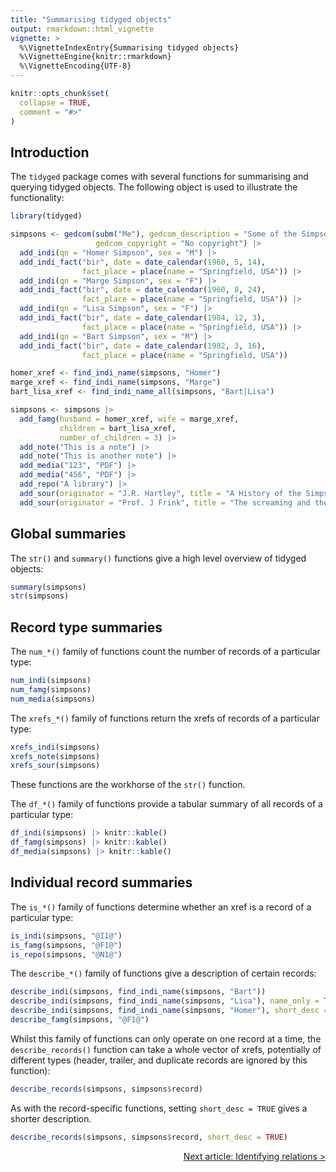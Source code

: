 ```yaml
---
title: "Summarising tidyged objects"
output: rmarkdown::html_vignette
vignette: >
  %\VignetteIndexEntry{Summarising tidyged objects}
  %\VignetteEngine{knitr::rmarkdown}
  %\VignetteEncoding{UTF-8}
---
```


```r
knitr::opts_chunk$set(
  collapse = TRUE,
  comment = "#>"
)
```

## Introduction

The `tidyged` package comes with several functions for summarising and querying tidyged objects. The following object is used to illustrate the functionality:

```r
library(tidyged)

simpsons <- gedcom(subm("Me"), gedcom_description = "Some of the Simpsons",
                   gedcom_copyright = "No copyright") |> 
  add_indi(qn = "Homer Simpson", sex = "M") |> 
  add_indi_fact("bir", date = date_calendar(1960, 5, 14),
                fact_place = place(name = "Springfield, USA")) |> 
  add_indi(qn = "Marge Simpson", sex = "F") |> 
  add_indi_fact("bir", date = date_calendar(1960, 8, 24),
                fact_place = place(name = "Springfield, USA")) |> 
  add_indi(qn = "Lisa Simpson", sex = "F") |> 
  add_indi_fact("bir", date = date_calendar(1984, 12, 3),
                fact_place = place(name = "Springfield, USA")) |> 
  add_indi(qn = "Bart Simpson", sex = "M") |> 
  add_indi_fact("bir", date = date_calendar(1982, 3, 16),
                fact_place = place(name = "Springfield, USA"))

homer_xref <- find_indi_name(simpsons, "Homer")
marge_xref <- find_indi_name(simpsons, "Marge")
bart_lisa_xref <- find_indi_name_all(simpsons, "Bart|Lisa")

simpsons <- simpsons |>
  add_famg(husband = homer_xref, wife = marge_xref, 
           children = bart_lisa_xref, 
           number_of_children = 3) |> 
  add_note("This is a note") |> 
  add_note("This is another note") |> 
  add_media("123", "PDF") |> 
  add_media("456", "PDF") |>
  add_repo("A library") |> 
  add_sour(originator = "J.R. Hartley", title = "A History of the Simpsons") |>
  add_sour(originator = "Prof. J Frink", title = "The screaming and the pain and the hoyvenglaven")
```

## Global summaries

The `str()` and `summary()` functions give a high level overview of tidyged objects:

```r
summary(simpsons)
str(simpsons)
```

## Record type summaries

The `num_*()` family of functions count the number of records of a particular type:

```r
num_indi(simpsons)
num_famg(simpsons)
num_media(simpsons)
```

The `xrefs_*()` family of functions return the xrefs of records of a particular type:

```r
xrefs_indi(simpsons)
xrefs_note(simpsons)
xrefs_sour(simpsons)
```

These functions are the workhorse of the `str()` function.

The `df_*()` family of functions provide a tabular summary of all records of a particular type:

```r
df_indi(simpsons) |> knitr::kable()
df_famg(simpsons) |> knitr::kable()
df_media(simpsons) |> knitr::kable()
```


## Individual record summaries

The `is_*()` family of functions determine whether an xref is a record of a particular type:

```r
is_indi(simpsons, "@I1@")
is_famg(simpsons, "@F1@")
is_repo(simpsons, "@N1@")
```

The `describe_*()` family of functions give a description of certain records:

```r
describe_indi(simpsons, find_indi_name(simpsons, "Bart"))
describe_indi(simpsons, find_indi_name(simpsons, "Lisa"), name_only = TRUE)
describe_indi(simpsons, find_indi_name(simpsons, "Homer"), short_desc = TRUE)
describe_famg(simpsons, "@F1@")
```

Whilst this family of functions can only operate on one record at a time, the `describe_records()` function can take a whole vector of xrefs, potentially of different types (header, trailer, and duplicate records are ignored by this function):

```r
describe_records(simpsons, simpsons$record)
```

As with the record-specific functions, setting `short_desc = TRUE` gives a shorter description.

```r
describe_records(simpsons, simpsons$record, short_desc = TRUE)
```

<p style="text-align: right;"><a href="https://jl5000.github.io/tidyged/articles/relations.html">Next article: Identifying relations ></a></p>
